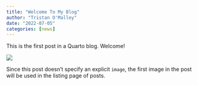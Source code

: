 ```yaml
---
title: "Welcome To My Blog"
author: "Tristan O'Malley"
date: "2022-07-05"
categories: [news]
---
```


This is the first post in a Quarto blog. Welcome!

![](thumbnail.jpg)

Since this post doesn't specify an explicit `image`, the first image in the post will be used in the listing page of posts.
